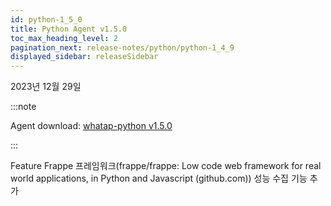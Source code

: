 ```yaml
---
id: python-1_5_0
title: Python Agent v1.5.0
toc_max_heading_level: 2
pagination_next: release-notes/python/python-1_4_9
displayed_sidebar: releaseSidebar
---
```


2023년 12월 29일

:::note

Agent download: [whatap-python v1.5.0](https://pypi.org/project/whatap-python/1.5.0/)

:::

<Status>Feature</Status> Frappe 프레임워크(<Link to="https://github.com/frappe/frappe">frappe/frappe: Low code web framework for real world applications, in Python and Javascript (github.com)</Link>) 성능 수집 기능 추가